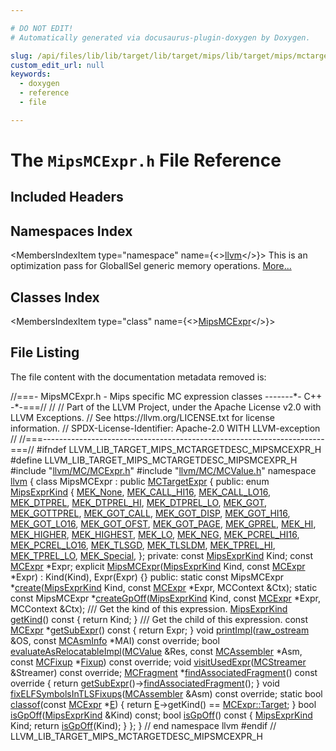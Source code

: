 ```yaml
---

# DO NOT EDIT!
# Automatically generated via docusaurus-plugin-doxygen by Doxygen.

slug: /api/files/lib/lib/target/lib/target/mips/lib/target/mips/mctargetdesc/mipsmcexpr-h
custom_edit_url: null
keywords:
  - doxygen
  - reference
  - file

---
```





# The `MipsMCExpr.h` File Reference

<DoxygenPage pluginConfig={pluginConfig}>



## Included Headers

<IncludesList>
<IncludesListItem
  filePath="llvm/MC/MCExpr.h"
  permalink="/docs/api/files/include/include/llvm/include/llvm/mc/mcexpr-h"
  isLocal="true" />
<IncludesListItem
  filePath="llvm/MC/MCValue.h"
  permalink="/docs/api/files/include/include/llvm/include/llvm/mc/mcvalue-h"
  isLocal="true" />
</IncludesList>

## Namespaces Index

<MembersIndex>

<MembersIndexItem
  type="namespace"
  name={<><a href="/docs/api/namespaces/llvm">llvm</a></>}>
This is an optimization pass for GlobalISel generic memory operations. <a href="/docs/api/namespaces/llvm/#details">More...</a>
</MembersIndexItem>

</MembersIndex>

## Classes Index

<MembersIndex>

<MembersIndexItem
  type="class"
  name={<><a href="/docs/api/classes/llvm/mipsmcexpr">MipsMCExpr</a></>}>
</MembersIndexItem>

</MembersIndex>


## File Listing

The file content with the documentation metadata removed is:

<ProgramListing>

<Link id="l00001" /><CodeLine lineNumber="1"><Highlight kind="comment">//===- MipsMCExpr.h - Mips specific MC expression classes -------&#42;- C++ -&#42;-===//</Highlight><Highlight kind="normal"></Highlight></CodeLine>
<Link id="l00002" /><CodeLine lineNumber="2"><Highlight kind="normal"></Highlight><Highlight kind="comment">//</Highlight><Highlight kind="normal"></Highlight></CodeLine>
<Link id="l00003" /><CodeLine lineNumber="3"><Highlight kind="normal"></Highlight><Highlight kind="comment">// Part of the LLVM Project, under the Apache License v2.0 with LLVM Exceptions.</Highlight><Highlight kind="normal"></Highlight></CodeLine>
<Link id="l00004" /><CodeLine lineNumber="4"><Highlight kind="normal"></Highlight><Highlight kind="comment">// See https://llvm.org/LICENSE.txt for license information.</Highlight><Highlight kind="normal"></Highlight></CodeLine>
<Link id="l00005" /><CodeLine lineNumber="5"><Highlight kind="normal"></Highlight><Highlight kind="comment">// SPDX-License-Identifier: Apache-2.0 WITH LLVM-exception</Highlight><Highlight kind="normal"></Highlight></CodeLine>
<Link id="l00006" /><CodeLine lineNumber="6"><Highlight kind="normal"></Highlight><Highlight kind="comment">//</Highlight><Highlight kind="normal"></Highlight></CodeLine>
<Link id="l00007" /><CodeLine lineNumber="7"><Highlight kind="normal"></Highlight><Highlight kind="comment">//===----------------------------------------------------------------------===//</Highlight><Highlight kind="normal"></Highlight></CodeLine>
<Link id="l00008" /><CodeLine lineNumber="8"><Highlight kind="normal"></Highlight></CodeLine>
<Link id="l00009" /><CodeLine lineNumber="9"><Highlight kind="normal"></Highlight><Highlight kind="preprocessor">#ifndef LLVM&#95;LIB&#95;TARGET&#95;MIPS&#95;MCTARGETDESC&#95;MIPSMCEXPR&#95;H</Highlight><Highlight kind="normal"></Highlight></CodeLine>
<Link id="l00010" /><CodeLine lineNumber="10"><Highlight kind="normal"></Highlight><Highlight kind="preprocessor">#define LLVM&#95;LIB&#95;TARGET&#95;MIPS&#95;MCTARGETDESC&#95;MIPSMCEXPR&#95;H</Highlight><Highlight kind="normal"></Highlight></CodeLine>
<Link id="l00011" /><CodeLine lineNumber="11"><Highlight kind="normal"></Highlight></CodeLine>
<Link id="l00012" /><CodeLine lineNumber="12"><Highlight kind="normal"></Highlight><Highlight kind="preprocessor">#include &quot;<a href="/docs/api/files/include/include/llvm/include/llvm/mc/mcexpr-h">llvm/MC/MCExpr.h</a>&quot;</Highlight><Highlight kind="normal"></Highlight></CodeLine>
<Link id="l00013" /><CodeLine lineNumber="13"><Highlight kind="normal"></Highlight><Highlight kind="preprocessor">#include &quot;<a href="/docs/api/files/include/include/llvm/include/llvm/mc/mcvalue-h">llvm/MC/MCValue.h</a>&quot;</Highlight><Highlight kind="normal"></Highlight></CodeLine>
<Link id="l00014" /><CodeLine lineNumber="14"><Highlight kind="normal"></Highlight></CodeLine>
<Link id="l00015" /><CodeLine lineNumber="15"><Highlight kind="normal"></Highlight><Highlight kind="keyword">namespace </Highlight><Highlight kind="normal"><a href="/docs/api/namespaces/llvm">llvm</a> &#123;</Highlight></CodeLine>
<Link id="l00016" /><CodeLine lineNumber="16"><Highlight kind="normal"></Highlight></CodeLine>
<Link id="l00017" /><CodeLine lineNumber="17" lineLink="/docs/api/classes/llvm/mipsmcexpr"><Highlight kind="normal"></Highlight><Highlight kind="keyword">class </Highlight><Highlight kind="normal">MipsMCExpr : </Highlight><Highlight kind="keyword">public</Highlight><Highlight kind="normal"> <a href="/docs/api/classes/llvm/mctargetexpr/#a8ac1fdf776114a374cd8929fba6b8ccc">MCTargetExpr</a> &#123;</Highlight></CodeLine>
<Link id="l00018" /><CodeLine lineNumber="18"><Highlight kind="normal"></Highlight><Highlight kind="keyword">public</Highlight><Highlight kind="normal">:</Highlight></CodeLine>
<Link id="l00019" /><CodeLine lineNumber="19" lineLink="/docs/api/classes/llvm/mipsmcexpr/#ab8bb54401d51992af131ce600f468f70"><Highlight kind="normal">  </Highlight><Highlight kind="keyword">enum</Highlight><Highlight kind="normal"> <a href="/docs/api/classes/llvm/mipsmcexpr/#ab8bb54401d51992af131ce600f468f70">MipsExprKind</a> &#123;</Highlight></CodeLine>
<Link id="l00020" /><CodeLine lineNumber="20" lineLink="/docs/api/classes/llvm/mipsmcexpr/#ab8bb54401d51992af131ce600f468f70a127b4af2e6597a11a2271486307fdac1"><Highlight kind="normal">    <a href="/docs/api/classes/llvm/mipsmcexpr/#ab8bb54401d51992af131ce600f468f70a127b4af2e6597a11a2271486307fdac1">MEK&#95;None</a>,</Highlight></CodeLine>
<Link id="l00021" /><CodeLine lineNumber="21" lineLink="/docs/api/classes/llvm/mipsmcexpr/#ab8bb54401d51992af131ce600f468f70a257902481821ba5b40f837390279b03a"><Highlight kind="normal">    <a href="/docs/api/classes/llvm/mipsmcexpr/#ab8bb54401d51992af131ce600f468f70a257902481821ba5b40f837390279b03a">MEK&#95;CALL&#95;HI16</a>,</Highlight></CodeLine>
<Link id="l00022" /><CodeLine lineNumber="22" lineLink="/docs/api/classes/llvm/mipsmcexpr/#ab8bb54401d51992af131ce600f468f70a649881b3e57f4661dd4c80bee4a4b90a"><Highlight kind="normal">    <a href="/docs/api/classes/llvm/mipsmcexpr/#ab8bb54401d51992af131ce600f468f70a649881b3e57f4661dd4c80bee4a4b90a">MEK&#95;CALL&#95;LO16</a>,</Highlight></CodeLine>
<Link id="l00023" /><CodeLine lineNumber="23" lineLink="/docs/api/classes/llvm/mipsmcexpr/#ab8bb54401d51992af131ce600f468f70a84706a1c917c45b0668fbdbe8b4dd793"><Highlight kind="normal">    <a href="/docs/api/classes/llvm/mipsmcexpr/#ab8bb54401d51992af131ce600f468f70a84706a1c917c45b0668fbdbe8b4dd793">MEK&#95;DTPREL</a>,</Highlight></CodeLine>
<Link id="l00024" /><CodeLine lineNumber="24" lineLink="/docs/api/classes/llvm/mipsmcexpr/#ab8bb54401d51992af131ce600f468f70a89d1a8e66789c4eae95877553dbc1565"><Highlight kind="normal">    <a href="/docs/api/classes/llvm/mipsmcexpr/#ab8bb54401d51992af131ce600f468f70a89d1a8e66789c4eae95877553dbc1565">MEK&#95;DTPREL&#95;HI</a>,</Highlight></CodeLine>
<Link id="l00025" /><CodeLine lineNumber="25" lineLink="/docs/api/classes/llvm/mipsmcexpr/#ab8bb54401d51992af131ce600f468f70a9d0a302a9152729f52460e636c7fb44e"><Highlight kind="normal">    <a href="/docs/api/classes/llvm/mipsmcexpr/#ab8bb54401d51992af131ce600f468f70a9d0a302a9152729f52460e636c7fb44e">MEK&#95;DTPREL&#95;LO</a>,</Highlight></CodeLine>
<Link id="l00026" /><CodeLine lineNumber="26" lineLink="/docs/api/classes/llvm/mipsmcexpr/#ab8bb54401d51992af131ce600f468f70a386aafa447bee675e328e88e9470957e"><Highlight kind="normal">    <a href="/docs/api/classes/llvm/mipsmcexpr/#ab8bb54401d51992af131ce600f468f70a386aafa447bee675e328e88e9470957e">MEK&#95;GOT</a>,</Highlight></CodeLine>
<Link id="l00027" /><CodeLine lineNumber="27" lineLink="/docs/api/classes/llvm/mipsmcexpr/#ab8bb54401d51992af131ce600f468f70a79bd0912db4f9ad29c7e7e172a5c805d"><Highlight kind="normal">    <a href="/docs/api/classes/llvm/mipsmcexpr/#ab8bb54401d51992af131ce600f468f70a79bd0912db4f9ad29c7e7e172a5c805d">MEK&#95;GOTTPREL</a>,</Highlight></CodeLine>
<Link id="l00028" /><CodeLine lineNumber="28" lineLink="/docs/api/classes/llvm/mipsmcexpr/#ab8bb54401d51992af131ce600f468f70a0453b77229668594037b194c19c8e8ab"><Highlight kind="normal">    <a href="/docs/api/classes/llvm/mipsmcexpr/#ab8bb54401d51992af131ce600f468f70a0453b77229668594037b194c19c8e8ab">MEK&#95;GOT&#95;CALL</a>,</Highlight></CodeLine>
<Link id="l00029" /><CodeLine lineNumber="29" lineLink="/docs/api/classes/llvm/mipsmcexpr/#ab8bb54401d51992af131ce600f468f70a0ae33921dce666ee7adef46268bf9f2f"><Highlight kind="normal">    <a href="/docs/api/classes/llvm/mipsmcexpr/#ab8bb54401d51992af131ce600f468f70a0ae33921dce666ee7adef46268bf9f2f">MEK&#95;GOT&#95;DISP</a>,</Highlight></CodeLine>
<Link id="l00030" /><CodeLine lineNumber="30" lineLink="/docs/api/classes/llvm/mipsmcexpr/#ab8bb54401d51992af131ce600f468f70a0a7f1b614b8ffd488e6089fbe10a316f"><Highlight kind="normal">    <a href="/docs/api/classes/llvm/mipsmcexpr/#ab8bb54401d51992af131ce600f468f70a0a7f1b614b8ffd488e6089fbe10a316f">MEK&#95;GOT&#95;HI16</a>,</Highlight></CodeLine>
<Link id="l00031" /><CodeLine lineNumber="31" lineLink="/docs/api/classes/llvm/mipsmcexpr/#ab8bb54401d51992af131ce600f468f70af6e3d6f3b62ea7d5e97a5e8ff6ccf054"><Highlight kind="normal">    <a href="/docs/api/classes/llvm/mipsmcexpr/#ab8bb54401d51992af131ce600f468f70af6e3d6f3b62ea7d5e97a5e8ff6ccf054">MEK&#95;GOT&#95;LO16</a>,</Highlight></CodeLine>
<Link id="l00032" /><CodeLine lineNumber="32" lineLink="/docs/api/classes/llvm/mipsmcexpr/#ab8bb54401d51992af131ce600f468f70ab986b26f0ebeb0499f36b0d82fe639d7"><Highlight kind="normal">    <a href="/docs/api/classes/llvm/mipsmcexpr/#ab8bb54401d51992af131ce600f468f70ab986b26f0ebeb0499f36b0d82fe639d7">MEK&#95;GOT&#95;OFST</a>,</Highlight></CodeLine>
<Link id="l00033" /><CodeLine lineNumber="33" lineLink="/docs/api/classes/llvm/mipsmcexpr/#ab8bb54401d51992af131ce600f468f70adcc3e0803f2bff3ce95d8ff86fb0f550"><Highlight kind="normal">    <a href="/docs/api/classes/llvm/mipsmcexpr/#ab8bb54401d51992af131ce600f468f70adcc3e0803f2bff3ce95d8ff86fb0f550">MEK&#95;GOT&#95;PAGE</a>,</Highlight></CodeLine>
<Link id="l00034" /><CodeLine lineNumber="34" lineLink="/docs/api/classes/llvm/mipsmcexpr/#ab8bb54401d51992af131ce600f468f70a24a451c9dcd6dc7d1ea999a25d59eaa6"><Highlight kind="normal">    <a href="/docs/api/classes/llvm/mipsmcexpr/#ab8bb54401d51992af131ce600f468f70a24a451c9dcd6dc7d1ea999a25d59eaa6">MEK&#95;GPREL</a>,</Highlight></CodeLine>
<Link id="l00035" /><CodeLine lineNumber="35" lineLink="/docs/api/classes/llvm/mipsmcexpr/#ab8bb54401d51992af131ce600f468f70a8ac2bfc0d79177cf5b86d149b0c5e9d4"><Highlight kind="normal">    <a href="/docs/api/classes/llvm/mipsmcexpr/#ab8bb54401d51992af131ce600f468f70a8ac2bfc0d79177cf5b86d149b0c5e9d4">MEK&#95;HI</a>,</Highlight></CodeLine>
<Link id="l00036" /><CodeLine lineNumber="36" lineLink="/docs/api/classes/llvm/mipsmcexpr/#ab8bb54401d51992af131ce600f468f70ad184d95272d90612c94695f1d1f42fcf"><Highlight kind="normal">    <a href="/docs/api/classes/llvm/mipsmcexpr/#ab8bb54401d51992af131ce600f468f70ad184d95272d90612c94695f1d1f42fcf">MEK&#95;HIGHER</a>,</Highlight></CodeLine>
<Link id="l00037" /><CodeLine lineNumber="37" lineLink="/docs/api/classes/llvm/mipsmcexpr/#ab8bb54401d51992af131ce600f468f70aeb7b57e94a471eb90a2905c65b60ce47"><Highlight kind="normal">    <a href="/docs/api/classes/llvm/mipsmcexpr/#ab8bb54401d51992af131ce600f468f70aeb7b57e94a471eb90a2905c65b60ce47">MEK&#95;HIGHEST</a>,</Highlight></CodeLine>
<Link id="l00038" /><CodeLine lineNumber="38" lineLink="/docs/api/classes/llvm/mipsmcexpr/#ab8bb54401d51992af131ce600f468f70aa2690d1ded3eb1d272f24462311161e8"><Highlight kind="normal">    <a href="/docs/api/classes/llvm/mipsmcexpr/#ab8bb54401d51992af131ce600f468f70aa2690d1ded3eb1d272f24462311161e8">MEK&#95;LO</a>,</Highlight></CodeLine>
<Link id="l00039" /><CodeLine lineNumber="39" lineLink="/docs/api/classes/llvm/mipsmcexpr/#ab8bb54401d51992af131ce600f468f70a3640c09e70edd6796e72ed1e1989fa2d"><Highlight kind="normal">    <a href="/docs/api/classes/llvm/mipsmcexpr/#ab8bb54401d51992af131ce600f468f70a3640c09e70edd6796e72ed1e1989fa2d">MEK&#95;NEG</a>,</Highlight></CodeLine>
<Link id="l00040" /><CodeLine lineNumber="40" lineLink="/docs/api/classes/llvm/mipsmcexpr/#ab8bb54401d51992af131ce600f468f70adc7eb8cb308edcc2b568b4a737a6174c"><Highlight kind="normal">    <a href="/docs/api/classes/llvm/mipsmcexpr/#ab8bb54401d51992af131ce600f468f70adc7eb8cb308edcc2b568b4a737a6174c">MEK&#95;PCREL&#95;HI16</a>,</Highlight></CodeLine>
<Link id="l00041" /><CodeLine lineNumber="41" lineLink="/docs/api/classes/llvm/mipsmcexpr/#ab8bb54401d51992af131ce600f468f70ac16da9fec94c6aaee788e43d1788bfea"><Highlight kind="normal">    <a href="/docs/api/classes/llvm/mipsmcexpr/#ab8bb54401d51992af131ce600f468f70ac16da9fec94c6aaee788e43d1788bfea">MEK&#95;PCREL&#95;LO16</a>,</Highlight></CodeLine>
<Link id="l00042" /><CodeLine lineNumber="42" lineLink="/docs/api/classes/llvm/mipsmcexpr/#ab8bb54401d51992af131ce600f468f70abe74e919e6de05ae1af1093c96928e29"><Highlight kind="normal">    <a href="/docs/api/classes/llvm/mipsmcexpr/#ab8bb54401d51992af131ce600f468f70abe74e919e6de05ae1af1093c96928e29">MEK&#95;TLSGD</a>,</Highlight></CodeLine>
<Link id="l00043" /><CodeLine lineNumber="43" lineLink="/docs/api/classes/llvm/mipsmcexpr/#ab8bb54401d51992af131ce600f468f70a89674453ca1f94bb72d4e9dca3e1e771"><Highlight kind="normal">    <a href="/docs/api/classes/llvm/mipsmcexpr/#ab8bb54401d51992af131ce600f468f70a89674453ca1f94bb72d4e9dca3e1e771">MEK&#95;TLSLDM</a>,</Highlight></CodeLine>
<Link id="l00044" /><CodeLine lineNumber="44" lineLink="/docs/api/classes/llvm/mipsmcexpr/#ab8bb54401d51992af131ce600f468f70a855ac563dd866b584fe34b8d58eb4546"><Highlight kind="normal">    <a href="/docs/api/classes/llvm/mipsmcexpr/#ab8bb54401d51992af131ce600f468f70a855ac563dd866b584fe34b8d58eb4546">MEK&#95;TPREL&#95;HI</a>,</Highlight></CodeLine>
<Link id="l00045" /><CodeLine lineNumber="45" lineLink="/docs/api/classes/llvm/mipsmcexpr/#ab8bb54401d51992af131ce600f468f70a8c4e3452b4ab8d6f1b9bdb42ecd075f6"><Highlight kind="normal">    <a href="/docs/api/classes/llvm/mipsmcexpr/#ab8bb54401d51992af131ce600f468f70a8c4e3452b4ab8d6f1b9bdb42ecd075f6">MEK&#95;TPREL&#95;LO</a>,</Highlight></CodeLine>
<Link id="l00046" /><CodeLine lineNumber="46" lineLink="/docs/api/classes/llvm/mipsmcexpr/#ab8bb54401d51992af131ce600f468f70aa2356920f62894ef31881aff40beabcb"><Highlight kind="normal">    <a href="/docs/api/classes/llvm/mipsmcexpr/#ab8bb54401d51992af131ce600f468f70aa2356920f62894ef31881aff40beabcb">MEK&#95;Special</a>,</Highlight></CodeLine>
<Link id="l00047" /><CodeLine lineNumber="47"><Highlight kind="normal">  &#125;;</Highlight></CodeLine>
<Link id="l00048" /><CodeLine lineNumber="48"><Highlight kind="normal"></Highlight></CodeLine>
<Link id="l00049" /><CodeLine lineNumber="49"><Highlight kind="normal"></Highlight><Highlight kind="keyword">private</Highlight><Highlight kind="normal">:</Highlight></CodeLine>
<Link id="l00050" /><CodeLine lineNumber="50"><Highlight kind="normal">  </Highlight><Highlight kind="keyword">const</Highlight><Highlight kind="normal"> <a href="/docs/api/classes/llvm/mipsmcexpr/#ab8bb54401d51992af131ce600f468f70">MipsExprKind</a> Kind;</Highlight></CodeLine>
<Link id="l00051" /><CodeLine lineNumber="51"><Highlight kind="normal">  </Highlight><Highlight kind="keyword">const</Highlight><Highlight kind="normal"> <a href="/docs/api/classes/llvm/mcexpr">MCExpr</a> &#42;Expr;</Highlight></CodeLine>
<Link id="l00052" /><CodeLine lineNumber="52"><Highlight kind="normal"></Highlight></CodeLine>
<Link id="l00053" /><CodeLine lineNumber="53"><Highlight kind="normal">  </Highlight><Highlight kind="keyword">explicit</Highlight><Highlight kind="normal"> <a href="/docs/api/classes/llvm/mipsmcexpr">MipsMCExpr</a>(<a href="/docs/api/classes/llvm/mipsmcexpr/#ab8bb54401d51992af131ce600f468f70">MipsExprKind</a> Kind, </Highlight><Highlight kind="keyword">const</Highlight><Highlight kind="normal"> <a href="/docs/api/classes/llvm/mcexpr">MCExpr</a> &#42;Expr)</Highlight></CodeLine>
<Link id="l00054" /><CodeLine lineNumber="54"><Highlight kind="normal">      : Kind(Kind), Expr(Expr) &#123;&#125;</Highlight></CodeLine>
<Link id="l00055" /><CodeLine lineNumber="55"><Highlight kind="normal"></Highlight></CodeLine>
<Link id="l00056" /><CodeLine lineNumber="56"><Highlight kind="normal"></Highlight><Highlight kind="keyword">public</Highlight><Highlight kind="normal">:</Highlight></CodeLine>
<Link id="l00057" /><CodeLine lineNumber="57"><Highlight kind="normal">  </Highlight><Highlight kind="keyword">static</Highlight><Highlight kind="normal"> </Highlight><Highlight kind="keyword">const</Highlight><Highlight kind="normal"> MipsMCExpr &#42;<a href="/docs/api/classes/llvm/mipsmcexpr/#a0087423de073ff81b2249bdea54eab40">create</a>(<a href="/docs/api/classes/llvm/mipsmcexpr/#ab8bb54401d51992af131ce600f468f70">MipsExprKind</a> Kind, </Highlight><Highlight kind="keyword">const</Highlight><Highlight kind="normal"> <a href="/docs/api/classes/llvm/mcexpr/#a7c94b145b6ade90726e2bab678ddc708">MCExpr</a> &#42;Expr,</Highlight></CodeLine>
<Link id="l00058" /><CodeLine lineNumber="58"><Highlight kind="normal">                                  MCContext &amp;Ctx);</Highlight></CodeLine>
<Link id="l00059" /><CodeLine lineNumber="59"><Highlight kind="normal">  </Highlight><Highlight kind="keyword">static</Highlight><Highlight kind="normal"> </Highlight><Highlight kind="keyword">const</Highlight><Highlight kind="normal"> MipsMCExpr &#42;<a href="/docs/api/classes/llvm/mipsmcexpr/#af29afc8458b5cc153a5cb5e1e8f0252f">createGpOff</a>(<a href="/docs/api/classes/llvm/mipsmcexpr/#ab8bb54401d51992af131ce600f468f70">MipsExprKind</a> Kind, </Highlight><Highlight kind="keyword">const</Highlight><Highlight kind="normal"> <a href="/docs/api/classes/llvm/mcexpr/#a7c94b145b6ade90726e2bab678ddc708">MCExpr</a> &#42;Expr,</Highlight></CodeLine>
<Link id="l00060" /><CodeLine lineNumber="60"><Highlight kind="normal">                                       MCContext &amp;Ctx);</Highlight></CodeLine>
<Link id="l00061" /><CodeLine lineNumber="61"><Highlight kind="normal"></Highlight><Highlight kind="comment"></Highlight></CodeLine>
<Link id="l00062" /><CodeLine lineNumber="62"><Highlight kind="comment">  /// Get the kind of this expression.</Highlight><Highlight kind="normal"></Highlight></CodeLine>
<Link id="l00063" /><CodeLine lineNumber="63" lineLink="/docs/api/classes/llvm/mipsmcexpr/#a8321e3415e010ba4cb28d4317332603e"><Highlight kind="normal">  <a href="/docs/api/classes/llvm/mipsmcexpr/#ab8bb54401d51992af131ce600f468f70">MipsExprKind</a> <a href="/docs/api/classes/llvm/mipsmcexpr/#a8321e3415e010ba4cb28d4317332603e">getKind</a>()</Highlight><Highlight kind="keyword"> const </Highlight><Highlight kind="normal">&#123; </Highlight><Highlight kind="keywordflow">return</Highlight><Highlight kind="normal"> Kind; &#125;</Highlight></CodeLine>
<Link id="l00064" /><CodeLine lineNumber="64"><Highlight kind="normal"></Highlight><Highlight kind="comment"></Highlight></CodeLine>
<Link id="l00065" /><CodeLine lineNumber="65"><Highlight kind="comment">  /// Get the child of this expression.</Highlight><Highlight kind="normal"></Highlight></CodeLine>
<Link id="l00066" /><CodeLine lineNumber="66" lineLink="/docs/api/classes/llvm/mipsmcexpr/#a40f77c0873c95fd1652e5769b991bd55"><Highlight kind="normal">  </Highlight><Highlight kind="keyword">const</Highlight><Highlight kind="normal"> <a href="/docs/api/classes/llvm/mcexpr">MCExpr</a> &#42;<a href="/docs/api/classes/llvm/mipsmcexpr/#a40f77c0873c95fd1652e5769b991bd55">getSubExpr</a>()</Highlight><Highlight kind="keyword"> const </Highlight><Highlight kind="normal">&#123; </Highlight><Highlight kind="keywordflow">return</Highlight><Highlight kind="normal"> Expr; &#125;</Highlight></CodeLine>
<Link id="l00067" /><CodeLine lineNumber="67"><Highlight kind="normal"></Highlight></CodeLine>
<Link id="l00068" /><CodeLine lineNumber="68"><Highlight kind="normal">  </Highlight><Highlight kind="keywordtype">void</Highlight><Highlight kind="normal"> <a href="/docs/api/classes/llvm/mipsmcexpr/#aa879516d2836ed2f4f6bf40d11489f94">printImpl</a>(<a href="/docs/api/classes/llvm/raw-ostream">raw&#95;ostream</a> &amp;OS, </Highlight><Highlight kind="keyword">const</Highlight><Highlight kind="normal"> <a href="/docs/api/classes/llvm/mcasminfo">MCAsmInfo</a> &#42;MAI) </Highlight><Highlight kind="keyword">const override</Highlight><Highlight kind="normal">;</Highlight></CodeLine>
<Link id="l00069" /><CodeLine lineNumber="69"><Highlight kind="normal">  </Highlight><Highlight kind="keywordtype">bool</Highlight><Highlight kind="normal"> <a href="/docs/api/classes/llvm/mipsmcexpr/#ae6611e2e9cb3a7eea00a5150360c2e98">evaluateAsRelocatableImpl</a>(<a href="/docs/api/classes/llvm/mcvalue">MCValue</a> &amp;Res, </Highlight><Highlight kind="keyword">const</Highlight><Highlight kind="normal"> <a href="/docs/api/classes/llvm/mcassembler">MCAssembler</a> &#42;Asm,</Highlight></CodeLine>
<Link id="l00070" /><CodeLine lineNumber="70"><Highlight kind="normal">                                 </Highlight><Highlight kind="keyword">const</Highlight><Highlight kind="normal"> <a href="/docs/api/classes/llvm/mcfixup">MCFixup</a> &#42;<a href="/docs/api/files/lib/lib/target/lib/target/powerpc/ppctlsdynamiccall-cpp/#a4a235aedca5bbfc39934045b6cbf9c70">Fixup</a>) </Highlight><Highlight kind="keyword">const override</Highlight><Highlight kind="normal">;</Highlight></CodeLine>
<Link id="l00071" /><CodeLine lineNumber="71"><Highlight kind="normal">  </Highlight><Highlight kind="keywordtype">void</Highlight><Highlight kind="normal"> <a href="/docs/api/classes/llvm/mipsmcexpr/#abbef3f35fd05b8f0929d5e9d00abd8f8">visitUsedExpr</a>(<a href="/docs/api/classes/llvm/mcstreamer">MCStreamer</a> &amp;Streamer) </Highlight><Highlight kind="keyword">const override</Highlight><Highlight kind="normal">;</Highlight></CodeLine>
<Link id="l00072" /><CodeLine lineNumber="72"><Highlight kind="normal"></Highlight></CodeLine>
<Link id="l00073" /><CodeLine lineNumber="73" lineLink="/docs/api/classes/llvm/mipsmcexpr/#a0126936c6207ecb570fedf6fbeb92419"><Highlight kind="normal">  <a href="/docs/api/classes/llvm/mcfragment">MCFragment</a> &#42;<a href="/docs/api/classes/llvm/mipsmcexpr/#a0126936c6207ecb570fedf6fbeb92419">findAssociatedFragment</a>()</Highlight><Highlight kind="keyword"> const override </Highlight><Highlight kind="normal">&#123;</Highlight></CodeLine>
<Link id="l00074" /><CodeLine lineNumber="74"><Highlight kind="normal">    </Highlight><Highlight kind="keywordflow">return</Highlight><Highlight kind="normal"> <a href="/docs/api/classes/llvm/mipsmcexpr/#a40f77c0873c95fd1652e5769b991bd55">getSubExpr</a>()-&gt;<a href="/docs/api/classes/llvm/mcexpr/#ae4694d7c3e8bb89a9c2fb6227b8aa1df">findAssociatedFragment</a>();</Highlight></CodeLine>
<Link id="l00075" /><CodeLine lineNumber="75"><Highlight kind="normal">  &#125;</Highlight></CodeLine>
<Link id="l00076" /><CodeLine lineNumber="76"><Highlight kind="normal"></Highlight></CodeLine>
<Link id="l00077" /><CodeLine lineNumber="77"><Highlight kind="normal">  </Highlight><Highlight kind="keywordtype">void</Highlight><Highlight kind="normal"> <a href="/docs/api/classes/llvm/mipsmcexpr/#a80e3a96e4ef966b2497116da4c6911be">fixELFSymbolsInTLSFixups</a>(<a href="/docs/api/classes/llvm/mcassembler">MCAssembler</a> &amp;Asm) </Highlight><Highlight kind="keyword">const override</Highlight><Highlight kind="normal">;</Highlight></CodeLine>
<Link id="l00078" /><CodeLine lineNumber="78"><Highlight kind="normal"></Highlight></CodeLine>
<Link id="l00079" /><CodeLine lineNumber="79" lineLink="/docs/api/classes/llvm/mipsmcexpr/#a2a6f8e5eca9341fc2b71da20283eda03"><Highlight kind="normal">  </Highlight><Highlight kind="keyword">static</Highlight><Highlight kind="normal"> </Highlight><Highlight kind="keywordtype">bool</Highlight><Highlight kind="normal"> <a href="/docs/api/classes/llvm/mipsmcexpr/#a2a6f8e5eca9341fc2b71da20283eda03">classof</a>(</Highlight><Highlight kind="keyword">const</Highlight><Highlight kind="normal"> <a href="/docs/api/classes/llvm/mcexpr">MCExpr</a> &#42;<a href="/docs/api/files/lib/lib/ir/builtingcs-cpp/#abb2b3a60ccc38a28239e19a1646e0c8a">E</a>) &#123;</Highlight></CodeLine>
<Link id="l00080" /><CodeLine lineNumber="80"><Highlight kind="normal">    </Highlight><Highlight kind="keywordflow">return</Highlight><Highlight kind="normal"> <a href="/docs/api/files/lib/lib/ir/builtingcs-cpp/#abb2b3a60ccc38a28239e19a1646e0c8a">E</a>-&gt;getKind() == <a href="/docs/api/classes/llvm/mcexpr/#a83112ba0cecd7a7add9f1f9c441d606faa65560b8224a92e80f422df090f07c55">MCExpr::Target</a>;</Highlight></CodeLine>
<Link id="l00081" /><CodeLine lineNumber="81"><Highlight kind="normal">  &#125;</Highlight></CodeLine>
<Link id="l00082" /><CodeLine lineNumber="82"><Highlight kind="normal"></Highlight></CodeLine>
<Link id="l00083" /><CodeLine lineNumber="83"><Highlight kind="normal">  </Highlight><Highlight kind="keywordtype">bool</Highlight><Highlight kind="normal"> <a href="/docs/api/classes/llvm/mipsmcexpr/#abc5e849bf9c474c4c4baf1f35fefc667">isGpOff</a>(<a href="/docs/api/classes/llvm/mipsmcexpr/#ab8bb54401d51992af131ce600f468f70">MipsExprKind</a> &amp;Kind) </Highlight><Highlight kind="keyword">const</Highlight><Highlight kind="normal">;</Highlight></CodeLine>
<Link id="l00084" /><CodeLine lineNumber="84" lineLink="/docs/api/classes/llvm/mipsmcexpr/#abc5e849bf9c474c4c4baf1f35fefc667"><Highlight kind="normal">  </Highlight><Highlight kind="keywordtype">bool</Highlight><Highlight kind="normal"> <a href="/docs/api/classes/llvm/mipsmcexpr/#abc5e849bf9c474c4c4baf1f35fefc667">isGpOff</a>()</Highlight><Highlight kind="keyword"> const </Highlight><Highlight kind="normal">&#123;</Highlight></CodeLine>
<Link id="l00085" /><CodeLine lineNumber="85"><Highlight kind="normal">    <a href="/docs/api/classes/llvm/mipsmcexpr/#ab8bb54401d51992af131ce600f468f70">MipsExprKind</a> Kind;</Highlight></CodeLine>
<Link id="l00086" /><CodeLine lineNumber="86"><Highlight kind="normal">    </Highlight><Highlight kind="keywordflow">return</Highlight><Highlight kind="normal"> <a href="/docs/api/classes/llvm/mipsmcexpr/#abc5e849bf9c474c4c4baf1f35fefc667">isGpOff</a>(Kind);</Highlight></CodeLine>
<Link id="l00087" /><CodeLine lineNumber="87"><Highlight kind="normal">  &#125;</Highlight></CodeLine>
<Link id="l00088" /><CodeLine lineNumber="88"><Highlight kind="normal">&#125;;</Highlight></CodeLine>
<Link id="l00089" /><CodeLine lineNumber="89"><Highlight kind="normal"></Highlight></CodeLine>
<Link id="l00090" /><CodeLine lineNumber="90"><Highlight kind="normal">&#125; </Highlight><Highlight kind="comment">// end namespace llvm</Highlight><Highlight kind="normal"></Highlight></CodeLine>
<Link id="l00091" /><CodeLine lineNumber="91"><Highlight kind="normal"></Highlight></CodeLine>
<Link id="l00092" /><CodeLine lineNumber="92"><Highlight kind="normal"></Highlight><Highlight kind="preprocessor">#endif </Highlight><Highlight kind="comment">// LLVM&#95;LIB&#95;TARGET&#95;MIPS&#95;MCTARGETDESC&#95;MIPSMCEXPR&#95;H</Highlight><Highlight kind="normal"></Highlight></CodeLine>

</ProgramListing>


</DoxygenPage>
